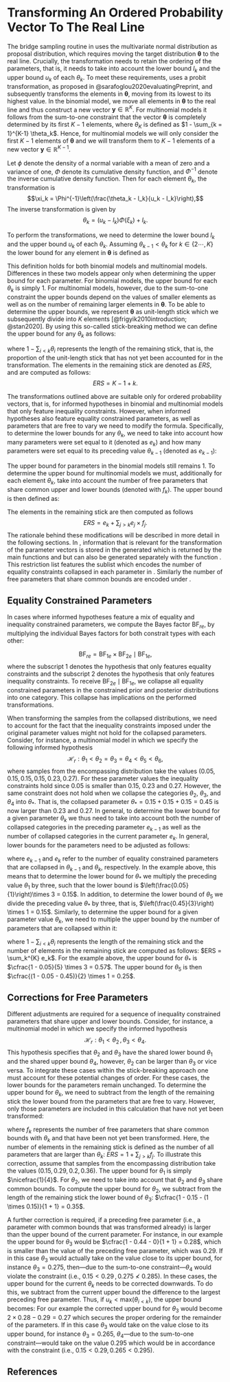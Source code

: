 # Transforming An Ordered Probability Vector To The Real Line

The bridge sampling routine in \textbf{multibridge} uses the multivariate normal distribution as proposal distribution, which requires moving the target distribution $\boldsymbol{\theta}$ to the real line. Crucially, the transformation needs to retain the ordering of the parameters, that is, it needs to take into account the lower bound $l_k$ and the upper bound $u_k$ of each $\theta_k$. To meet these requirements, \textbf{multibridge} uses a probit transformation, as proposed in @sarafoglou2020evaluatingPreprint, and subsequently transforms the elements in $\boldsymbol{\theta}$, moving from its lowest to its highest value. In the binomial model, we move all elements in $\boldsymbol{\theta}$ to the real line and thus construct a new vector $\boldsymbol{y} \in \mathbb{R}^{K}$. For multinomial models it follows from the sum-to-one constraint that the vector $\boldsymbol{\theta}$ is completely determined by its first $K - 1$ elements, where $\theta_K$ is defined as $1 - \sum_{k = 1}^{K-1} \theta_k$. Hence, for multinomial models we will only consider the first $K - 1$ elements of $\boldsymbol{\theta}$ and we will transform them to $K - 1$ elements of a new vector $\boldsymbol{y} \in \mathbb{R}^{K - 1}$. 

Let $\phi$ denote the density of a normal variable with a mean of zero and a variance of one, $\Phi$ denote its cumulative density function, and $\Phi^{-1}$ denote the inverse cumulative density function. Then for each element $\theta_k$, the transformation is
$$\xi_k = \Phi^{-1}\left(\frac{\theta_k - l_k}{u_k - l_k}\right),$$
The inverse transformation is given by
$$\theta_k = (u_k - l_k) \Phi(\xi_k) + l_k.$$ 
<!-- The Jacobian of this transformation is: -->
<!-- $$\left|J\right| = \prod_{k = 1}^{K - 1}  \left(u_k - l_k \right) \phi(\xi_k).$$ -->

To perform the transformations, we need to determine the lower bound $l_k$ and the upper bound $u_k$ of each $\theta_k$. Assuming $\theta_{k-1} < \theta_{k}$ for $k \in \{2 \cdots, K\}$ the lower bound for any element in $\boldsymbol{\theta}$ is defined as

\begin{align*}
  l_k = \left.
  \begin{cases}
      0 & \text{if } k = 1 \\
      \theta_{k - 1} & \text{if } 1 < k < K.
  \end{cases}
    \right.
\end{align*}

This definition holds for both binomial models and multinomial models. Differences in these two models appear only when determining the upper bound for each parameter. For binomial models, the upper bound for each $\theta_k$ is simply $1$. For multinomial models, however, due to the sum-to-one constraint the upper bounds depend on the values of smaller elements as well as on the number of remaining larger elements in $\boldsymbol{\theta}$. To be able to determine the upper bounds, we represent $\boldsymbol{\theta}$ as unit-length stick which we subsequently divide into $K$ elements [@frigyik2010introduction; @stan2020]. By using this so-called stick-breaking method we can define the upper bound for any $\theta_k$ as follows:

\begin{align}
\label{Eq:upperBound}
  u_k = \left.
  \begin{cases}
      \cfrac{1}{K} & \text{if } k = 1 \\
      \cfrac{1 - \sum_{i < k} \theta_i}{ERS} & \text{if } 1 < k < K,
  \end{cases}
    \right.
\end{align}
where $1 - \sum_{i < k} \theta_i$ represents the length of the remaining stick, that is, the proportion of the unit-length stick that has not yet been accounted for in the transformation. The elements in the remaining stick are denoted as $ERS$, and are computed as follows: $$ERS = K - 1 + k.$$

The transformations outlined above are suitable only for ordered probability vectors, that is, for informed hypotheses in binomial and multinomial models that only feature inequality constraints. However, when informed hypotheses also feature equality constrained parameters, as well as parameters that are free to vary we need to modify the formula. Specifically, to determine the lower bounds for any $\theta_k$, we need to take into account how many parameters were set equal to it (denoted as $e_k$) and how many parameters were set equal to its preceding value $\theta_{k-1}$ (denoted as $e_{k-1}$):

\begin{align}
  l_k = \left.
  \begin{cases}
      0 & \text{if } k = 1 \\
      \frac{\theta_{k - 1}}{e_{k-1}} \times e_k & \text{if } 1 < k < K.
  \end{cases}
    \right.
\end{align}
The upper bound for parameters in the binomial models still remains $1$. To determine the upper bound for multinomial models we must, additionally for each element $\theta_k$, take into account the number of free parameters that share common upper and lower bounds (denoted with $f_k$). The upper bound is then defined as:

\begin{align}
  u_k = \left.
  \begin{cases}
      \cfrac{1 - (f_k \times l_k)}{K} & \text{if } k = 1 \\
     \left( \cfrac{1 - \sum_{i < k} \theta_i - (f_k \times l_k)}{ERS} \right) \times e_k & \text{if } 1 < k < K \text{ and } u_k \geq \text{max}(\theta_{i < k}), \\
    \left( 2 \times \left( \cfrac{1 - \sum_{i < k} \theta_i - (f_k \times l_k)}{ERS} \right) - \text{max}(\theta_{i < k}) \right)  \times e_k & \text{if } 1 < k < K \text{ and } u_k < \text{max}(\theta_{i < k}).
  \end{cases}
    \right.
\end{align}

\Frederik{Isn't the first line here always 1/K? Could we add "= 1/K"?}

The elements in the remaining stick are then computed as follows $$ERS = e_k + \sum_{j > k} e_j \times f_j.$$ The rationale behind these modifications will be described in more detail in the following sections. In \textbf{multibridge}, information that is relevant for the transformation of the parameter vectors is stored in the generated \texttt{restriction\_list} which is returned by the main functions \texttt{binom\_bf\_informed} and \texttt{mult\_bf\_informed} but can also be generated separately with the function \texttt{generate\_restriction\_list}. This restriction list features the sublist \texttt{inequality\_constraints} which encodes the number of equality constraints collapsed in each parameter in \texttt{nr\_mult\_equal}. Similarly the number of free parameters that share common bounds are encoded under \texttt{nr\_mult\_free}.

## Equality Constrained Parameters

In cases where informed hypotheses feature a mix of equality and inequality constrained parameters, we compute the Bayes factor $\text{BF}_{re}$, by multiplying the individual Bayes factors for both constrait types with each other:

$$
\text{BF}_{re}
= \text{BF}_{1e} \times \text{BF}_{2e} \mid \text{BF}_{1e},
$$
where the subscript $1$ denotes the hypothesis that only features equality constraints and the subscript $2$ denotes the hypothesis that only features inequality constraints. To receive $\text{BF}_{2e} \mid \text{BF}_{1e}$, we collapse all equality constrained parameters in the constrained prior and posterior distributions into one category. This collapse has implications on the performed transformations.

When transforming the samples from the collapsed distributions, we need to account for the fact that the inequality constraints imposed under the original parameter values might not hold for the collapsed parameters. Consider, for instance, a multinomial model in which we specify the following informed hypothesis $$\mathcal{H}_r: \theta_1 < \theta_2 = \theta_3 = \theta_4 < \theta_5 < \theta_6,$$ where samples from the encompassing distribution take the values $(0.05, 0.15, 0.15, 0.15, 0.23, 0.27)$. For these parameter values the inequality constraints hold since $0.05$ is smaller than $0.15$, $0.23$ and $0.27$. However, the same constraint does not hold when we collapse the categories $\theta_2$,  $\theta_3$, and $\theta_4$ into $\theta_*$. That is, the collapsed parameter $\theta_* = 0.15 + 0.15 + 0.15 = 0.45$ is now larger than $0.23$ and $0.27$. In general, to determine the lower bound for a given parameter $\theta_k$ we thus need to take into account both the number of collapsed categories in the preceding parameter $e_{k-1}$ as well as the number of collapsed categories in the current parameter $e_{k}$. In general, lower bounds for the parameters need to be adjusted as follows:
\begin{align}
  l_k = \left.
  \begin{cases}
      0 & \text{if } k = 1 \\
      \frac{\theta_{k - 1}}{e_{k-1}} \times e_k & \text{if } 1 < k < K,
  \end{cases}
    \right.
\end{align}

\Frederik{This is the same as Eq. 10, right? I think it would be good to point this out.}

where $e_{k-1}$ and $e_k$ refer to the number of equality constrained parameters that are collapsed in $\theta_{k - 1}$ and $\theta_{k}$, respectively.  In the example above, this means that to determine the lower bound for $\theta_*$ we multiply the preceding value $\theta_1$ by three, such that the lower bound is $\left(\frac{0.05}{1}\right)\times 3 = 0.15$. In addition, to determine the lower bound of $\theta_5$ we divide the preceding value $\theta_*$ by three, that is, $\left(\frac{0.45}{3}\right) \times 1 = 0.15$. Similarly, to determine the upper bound for a given parameter value $\theta_{k}$, we need to multiple the upper bound by the number of parameters that are collapsed within it:

\begin{align}
  u_k = \left.
  \begin{cases}
      \cfrac{1}{ERS} \times e_k & \text{if } k = 1 \\
      \cfrac{1 - \sum_{i < k} \theta_i}{ERS} \times e_k & \text{if } 1 < k < K,
  \end{cases}
    \right.
\end{align}
where $1 - \sum_{i < k} \theta_i$ represents the length of the remaining stick and the number of elements in the remaining stick are computed as follows: $ERS = \sum_k^{K} e_k$. For the example above, the upper bound for $\theta_*$ is $\cfrac{1 - 0.05}{5} \times 3 = 0.57$. The upper bound for $\theta_5$ is then $\cfrac{(1 - 0.05 - 0.45)}{2} \times 1 = 0.25$.

## Corrections for Free Parameters

Different adjustments are required for a sequence of inequality constrained parameters that share upper and lower bounds. Consider, for instance, a multinomial model in which we specify the informed hypothesis $$\mathcal{H}_r: \theta_1 < \theta_2 \, , \, \theta_3 < \theta_4.$$ This hypothesis specifies that $\theta_2$ and $\theta_3$ have the shared lower bound $\theta_1$ and the shared upper bound $\theta_4$, however, $\theta_2$ can be larger than $\theta_3$ or vice versa. To integrate these cases within the stick-breaking approach one must account for these potential changes of order. For these cases, the lower bounds for the parameters remain unchanged. To determine the upper bound for $\theta_k$, we need to subtract from the length of the remaining stick the lower bound from the parameters that are free to vary. However, only those parameters are included in this calculation that have not yet been transformed:
\begin{align}
  u_k = \left.
  \begin{cases}
      \cfrac{1 - (f_k \times l_k)}{K} & \text{if } k = 1 \\
      \cfrac{1 - \sum_{i < k} \theta_i - (f_k \times l_k)}{ERS} & \text{if } 1 < k < K,
  \end{cases}
    \right.
\end{align}

where $f_k$ represents the number of free parameters that share common bounds with $\theta_k$ and  that have been not yet been transformed. Here, the number of elements in the remaining stick is defined as the number of all parameters that are larger than $\theta_k$: $ERS = 1 + \sum_{j > k} f_j$. To illustrate this correction, assume that samples from the encompassing distribution take the values $(0.15, 0.29, 0.2, 0.36)$. The upper bound for $\theta_1$ is simply $\nicefrac{1}{4}$. For $\theta_2$, we need to take into account that $\theta_2$ and $\theta_3$ share common bounds. To compute the upper bound for $\theta_2$, we subtract from the length of the remaining stick the lower bound of $\theta_3$: $\cfrac{1 - 0.15 - (1 \times 0.15)}{1 + 1} = 0.35$.

A further correction is required, if a preceding free parameter (i.e., a parameter with common bounds that was transformed already) is larger than the upper bound of the current parameter. For instance, in our example the upper bound for $\theta_3$ would be $\cfrac{1 - 0.44 - 0}{1 + 1} = 0.28$, which is smaller than the value of the preceding free parameter, which was $0.29$. If in this case $\theta_3$ would actually take on the value close to its upper bound, for instance $\theta_3 = 0.275$, then---due to the sum-to-one constraint---$\theta_4$ would violate the constraint (i.e., $0.15 < 0.29\, , \, 0.275 \nless 0.285$). In these cases, the upper bound for the current $\theta_k$ needs to be corrected downwards. To do this, we subtract from the current upper bound the difference to the largest preceding free parameter. Thus, if $u_k < \text{max}(\theta_{i < k})$, the upper bound becomes:
\begin{align}
u_k &= u_k - (\text{max}(\theta_{i < k}) - u_k) \\
    &= 2 \times u_k - \text{max}(\theta_{i < k}).
\end{align}
For our example the corrected upper bound for $\theta_3$ would become $2 \times 0.28 - 0.29 = 0.27$ which secures the proper ordering for the remainder of the parameters. If in this case $\theta_3$ would take on the value close to its upper bound, for instance $\theta_3 = 0.265$, $\theta_4$---due to the sum-to-one constraint---would take on the value $0.295$ which would be in accordance with the constraint (i.e., $0.15 < 0.29, 0.265 < 0.295$).

\clearpage

## References

\begingroup
\setlength{\parindent}{-0.5in}
\setlength{\leftskip}{0.5in}

<div id="refs" custom-style="Bibliography"></div>
\endgroup
